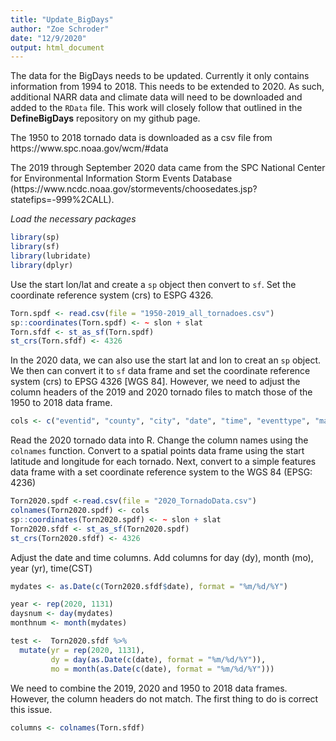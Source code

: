 ```yaml
---
title: "Update_BigDays"
author: "Zoe Schroder"
date: "12/9/2020"
output: html_document
---
```


The data for the BigDays needs to be updated. Currently it only contains information from 1994 to 2018. This needs to be extended to 2020. As such, additional NARR data and climate data will need to be downloaded and added to the `RData` file. This work will closely follow that outlined in the **DefineBigDays** repository on my github page. 

The 1950 to 2018 tornado data is downloaded as a csv file from https://www.spc.noaa.gov/wcm/#data

The 2019 through September 2020 data came from the SPC National Center for Environmental Information Storm Events Database (https://www.ncdc.noaa.gov/stormevents/choosedates.jsp?statefips=-999%2CALL). 

*Load the necessary packages*

```r
library(sp)
library(sf)
library(lubridate)
library(dplyr)
```


Use the start lon/lat and create a `sp` object then convert to `sf`. Set the coordinate reference system (crs) to ESPG 4326.
```r
Torn.spdf <- read.csv(file = "1950-2019_all_tornadoes.csv")
sp::coordinates(Torn.spdf) <- ~ slon + slat
Torn.sfdf <- st_as_sf(Torn.spdf)
st_crs(Torn.sfdf) <- 4326
```

In the 2020 data, we can also use the start lat and lon to creat an `sp` object. We then can convert it to `sf` data frame and set the coordinate reference system (crs) to EPSG 4326 [WGS 84]. However, we need to adjust the column headers of the 2019 and 2020 tornado files to match those of the 1950 to 2018 data frame. 

```r
cols <- c("eventid", "county", "city", "date", "time", "eventtype", "mag_NA", "mag", "fat", "inj", "loss", "closs", "st", "tz", "magtype", "epiid", "cztype", "stf", "WFO", "injind", "fatind", "source", "floodcause", "len", "wid", "brange", "bazimuth", "erange", "eazimuth", "elocation", "slat", "slon", "elat", "elon", "eventnar", "episodenar", "om")
```


Read the 2020 tornado data into R. Change the column names using the `colnames` function. Convert to a spatial points data frame using the start latitude and longitude for each tornado. Next, convert to a simple features data frame with a set coordinate reference system to the WGS 84 (EPSG: 4236)

```r
Torn2020.spdf <-read.csv(file = "2020_TornadoData.csv")
colnames(Torn2020.spdf) <- cols
sp::coordinates(Torn2020.spdf) <- ~ slon + slat
Torn2020.sfdf <- st_as_sf(Torn2020.spdf)
st_crs(Torn2020.sfdf) <- 4326
```

Adjust the date and time columns. Add columns for day (dy), month (mo), year (yr), time(CST) 

```r
mydates <- as.Date(c(Torn2020.sfdf$date), format = "%m/%d/%Y")

year <- rep(2020, 1131)
daysnum <- day(mydates)
monthnum <- month(mydates)

test <-  Torn2020.sfdf %>%
  mutate(yr = rep(2020, 1131),
         dy = day(as.Date(c(date), format = "%m/%d/%Y")),
         mo = month(as.Date(c(date), format = "%m/%d/%Y")))
```


We need to combine the 2019, 2020 and 1950 to 2018 data frames. However, the column headers do not match. The first thing to do is correct this issue. 

```r
columns <- colnames(Torn.sfdf)
```


